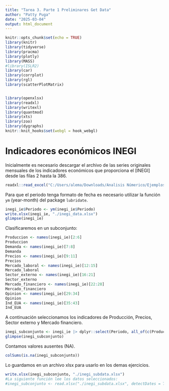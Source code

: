 ---
title: "Tarea 3. Parte 1 Preliminares Get Data"
author: "Patty Puga"
date: "2025-03-04"
output: html_document
---

```{r setup, include=FALSE}
knitr::opts_chunk$set(echo = TRUE)
library(knitr)
library(tidyverse)
library(pracma)
library(plotly)
library(MASS)
#library(ISLR2)
library(car)
library(corrplot)
library(rgl)
library(scatterPlotMatrix)


library(openxlsx)
library(readxl)
library(writexl)
library(quantmod)
library(xts)
library(zoo)
library(dygraphs)
knitr::knit_hooks$set(webgl = hook_webgl)

```


# Indicadores económicos INEGI

Inicialmente es necesario descargar el archivo de las series originales mensuales de los indicadores económicos que proporciona el [INEGI] desde las filas 2 hasta la 386.


```{r}
readxl::read_excel("C:/Users/alema/Downloads/Analisis Númerico/Ejemplos Clase/BIE.xlsx")

```


Para que el periodo tenga formato de fecha es necesario utilizar la función `ym` (year-month) del package `lubridate`.

```{r}
inegi_ie$Periodo <- ym(inegi_ie$Periodo)
write.xlsx(inegi_ie, "./inegi_data.xlsx")
glimpse(inegi_ie)

```


Clasificaremos en un subconjunto:

```{r}
Produccion <- names(inegi_ie)[2:6]
Produccion
Demanda <- names(inegi_ie)[7:8]
Demanda
Precios <- names(inegi_ie)[9:11]
Precios
Mercado_laboral <- names(inegi_ie)[12:15]
Mercado_laboral
Sector_externo <- names(inegi_ie)[16:21]
Sector_externo
Mercado_financiero <- names(inegi_ie)[22:28]
Mercado_financiero
Opinion <- names(inegi_ie)[29:34]
Opinion
Ind_EUA <- names(inegi_ie)[35:43]
Ind_EUA

```




A continuación seleccionamos los indicadores de Producción, Precios, Sector externo y Mercado financiero. 


```{r}
inegi_subconjunto <- inegi_ie |> dplyr::select(Periodo, all_of(c(Produccion, Precios, Sector_externo, Mercado_financiero)))
glimpse(inegi_subconjunto)
```

Contamos valores ausentes (NA).

```{r}
colSums(is.na(inegi_subconjunto))
```



Lo guardamos en un archivo xlsx para usarlo en los demas ejercicios.

```{r}
write.xlsx(inegi_subconjunto, "./inegi_subdata.xlsx")
#La siguiente función lee los datos seleccionados:
#inegi_subconjunto <- read.xlsx("./inegi_subdata.xlsx", detectDates = TRUE)
```

